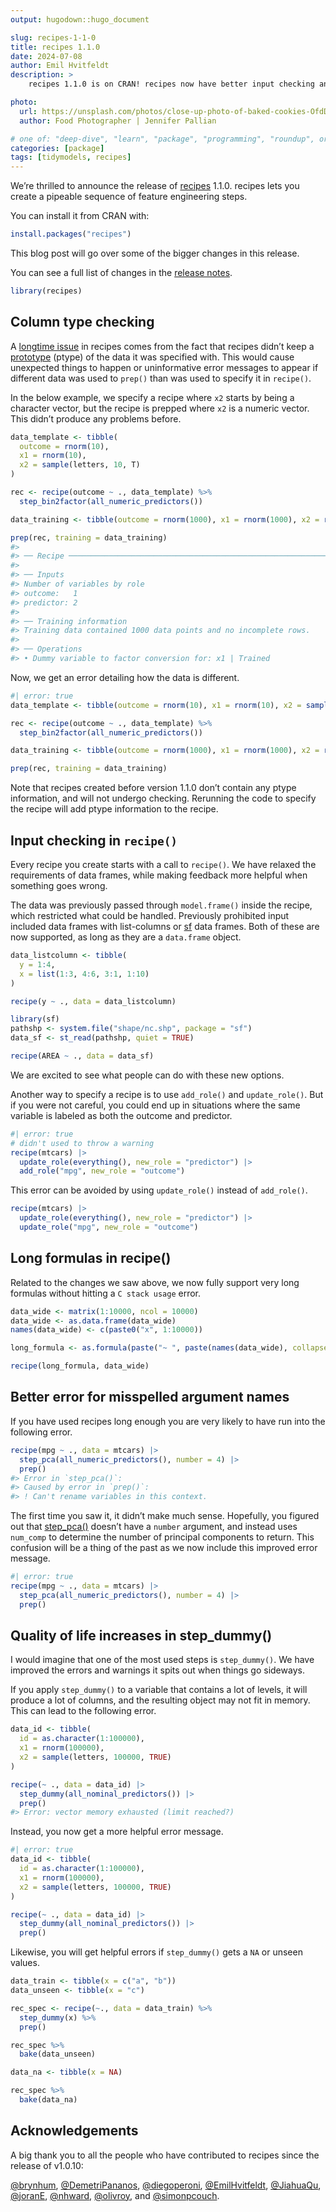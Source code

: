 ```yaml
---
output: hugodown::hugo_document

slug: recipes-1-1-0
title: recipes 1.1.0
date: 2024-07-08
author: Emil Hvitfeldt
description: >
    recipes 1.1.0 is on CRAN! recipes now have better input checking and quality of life errors.

photo:
  url: https://unsplash.com/photos/close-up-photo-of-baked-cookies-OfdDiqx8Cz8
  author: Food Photographer | Jennifer Pallian

# one of: "deep-dive", "learn", "package", "programming", "roundup", or "other"
categories: [package] 
tags: [tidymodels, recipes]
---
```


<!--
TODO:
* [x] Look over / edit the post's title in the yaml
* [x] Edit (or delete) the description; note this appears in the Twitter card
* [x] Pick category and tags (see existing with `hugodown::tidy_show_meta()`)
* [x] Find photo & update yaml metadata
* [x] Create `thumbnail-sq.jpg`; height and width should be equal
* [x] Create `thumbnail-wd.jpg`; width should be >5x height
* [x] `hugodown::use_tidy_thumbnails()`
* [x] Add intro sentence, e.g. the standard tagline for the package
* [x] `usethis::use_tidy_thanks()`
-->

We're thrilled to announce the release of [recipes](https://recipes.tidymodels.org/) 1.1.0. recipes lets you create a pipeable sequence of feature engineering steps.

You can install it from CRAN with:

```r
install.packages("recipes")
```

This blog post will go over some of the bigger changes in this release.

You can see a full list of changes in the [release notes](https://github.com/tidymodels/recipes/releases/tag/v1.1.0).

```r
library(recipes)
```

## Column type checking

A [longtime issue](https://github.com/tidymodels/recipes/issues/793) in recipes comes from the fact that recipes didn't keep a [prototype](https://vctrs.r-lib.org/articles/type-size.html) (ptype) of the data it was specified with. This would cause unexpected things to happen or uninformative error messages to appear if different data was used to `prep()` than was used to specify it in `recipe()`.

In the below example, we specify a recipe where `x2` starts by being a character vector, but the recipe is prepped where `x2` is a numeric vector. This didn't produce any problems before.

``` r
data_template <- tibble(
  outcome = rnorm(10), 
  x1 = rnorm(10), 
  x2 = sample(letters, 10, T)
)

rec <- recipe(outcome ~ ., data_template) %>%
  step_bin2factor(all_numeric_predictors())

data_training <- tibble(outcome = rnorm(1000), x1 = rnorm(1000), x2 = rnorm(1000))

prep(rec, training = data_training)
#> 
#> ── Recipe ──────────────────────────────────────────────────────────────────────
#> 
#> ── Inputs
#> Number of variables by role
#> outcome:   1
#> predictor: 2
#> 
#> ── Training information
#> Training data contained 1000 data points and no incomplete rows.
#> 
#> ── Operations
#> • Dummy variable to factor conversion for: x1 | Trained
```

Now, we get an error detailing how the data is different.

```r
#| error: true
data_template <- tibble(outcome = rnorm(10), x1 = rnorm(10), x2 = sample(letters, 10, T))

rec <- recipe(outcome ~ ., data_template) %>%
  step_bin2factor(all_numeric_predictors())

data_training <- tibble(outcome = rnorm(1000), x1 = rnorm(1000), x2 = rnorm(1000))

prep(rec, training = data_training)
```


Note that recipes created before version 1.1.0 don't contain any ptype information, and will not undergo checking. Rerunning the code to specify the recipe will add ptype information to the recipe.

## Input checking in `recipe()`

Every recipe you create starts with a call to `recipe()`. We have relaxed the requirements of data frames, while making feedback more helpful when something goes wrong.

The data was previously passed through `model.frame()` inside the recipe, which restricted what could be handled. Previously prohibited input included data frames with list-columns or [sf](https://r-spatial.github.io/sf/) data frames. Both of these are now supported, as long as they are a `data.frame` object.

```r
data_listcolumn <- tibble(
  y = 1:4,
  x = list(1:3, 4:6, 3:1, 1:10)
)

recipe(y ~ ., data = data_listcolumn)
```

```r
library(sf)
pathshp <- system.file("shape/nc.shp", package = "sf")
data_sf <- st_read(pathshp, quiet = TRUE)

recipe(AREA ~ ., data = data_sf)
```

We are excited to see what people can do with these new options.

Another way to specify a recipe is to use `add_role()` and `update_role()`. But if you were not careful, you could end up in situations where the same variable is labeled as both the outcome and predictor.

```r
#| error: true
# didn't used to throw a warning
recipe(mtcars) |>
  update_role(everything(), new_role = "predictor") |>
  add_role("mpg", new_role = "outcome")
```

This error can be avoided by using `update_role()` instead of `add_role()`.

```r
recipe(mtcars) |>
  update_role(everything(), new_role = "predictor") |>
  update_role("mpg", new_role = "outcome")
```

## Long formulas in recipe()

Related to the changes we saw above, we now fully support very long formulas without hitting a `C stack usage` error.

```r
data_wide <- matrix(1:10000, ncol = 10000)
data_wide <- as.data.frame(data_wide)
names(data_wide) <- c(paste0("x", 1:10000))

long_formula <- as.formula(paste("~ ", paste(names(data_wide), collapse = " + ")))

recipe(long_formula, data_wide)
```

## Better error for misspelled argument names

If you have used recipes long enough you are very likely to have run into the following error.

``` r
recipe(mpg ~ ., data = mtcars) |>
  step_pca(all_numeric_predictors(), number = 4) |>
  prep()
#> Error in `step_pca()`:
#> Caused by error in `prep()`:
#> ! Can't rename variables in this context.
```

The first time you saw it, it didn't make much sense. Hopefully, you figured out that [step_pca()](https://recipes.tidymodels.org/reference/step_pca.html) doesn't have a `number` argument, and instead uses `num_comp` to determine the number of principal components to return. This confusion will be a thing of the past as we now include this improved error message.

```r
#| error: true
recipe(mpg ~ ., data = mtcars) |>
  step_pca(all_numeric_predictors(), number = 4) |>
  prep()
```

## Quality of life increases in step_dummy()

I would imagine that one of the most used steps is `step_dummy()`. We have improved the errors and warnings it spits out when things go sideways.

If you apply `step_dummy()` to a variable that contains a lot of levels, it will produce a lot of columns, and the resulting object may not fit in memory. This can lead to the following error.

```r
data_id <- tibble(
  id = as.character(1:100000), 
  x1 = rnorm(100000), 
  x2 = sample(letters, 100000, TRUE)
)

recipe(~ ., data = data_id) |>
  step_dummy(all_nominal_predictors()) |>
  prep()
#> Error: vector memory exhausted (limit reached?)
```

Instead, you now get a more helpful error message.

```r
#| error: true
data_id <- tibble(
  id = as.character(1:100000), 
  x1 = rnorm(100000), 
  x2 = sample(letters, 100000, TRUE)
)

recipe(~ ., data = data_id) |>
  step_dummy(all_nominal_predictors()) |>
  prep()
```

Likewise, you will get helpful errors if `step_dummy()` gets a `NA` or unseen values.

```r
data_train <- tibble(x = c("a", "b"))
data_unseen <- tibble(x = "c")

rec_spec <- recipe(~., data = data_train) %>%
  step_dummy(x) %>%
  prep()

rec_spec %>%
  bake(data_unseen)
```

```r
data_na <- tibble(x = NA)

rec_spec %>%
  bake(data_na)
```

## Acknowledgements

A big thank you to all the people who have contributed to recipes since the release of v1.0.10:

[&#x0040;brynhum](https://github.com/brynhum), [&#x0040;DemetriPananos](https://github.com/DemetriPananos), [&#x0040;diegoperoni](https://github.com/diegoperoni), [&#x0040;EmilHvitfeldt](https://github.com/EmilHvitfeldt), [&#x0040;JiahuaQu](https://github.com/JiahuaQu), [&#x0040;joranE](https://github.com/joranE), [&#x0040;nhward](https://github.com/nhward), [&#x0040;olivroy](https://github.com/olivroy), and [&#x0040;simonpcouch](https://github.com/simonpcouch).
